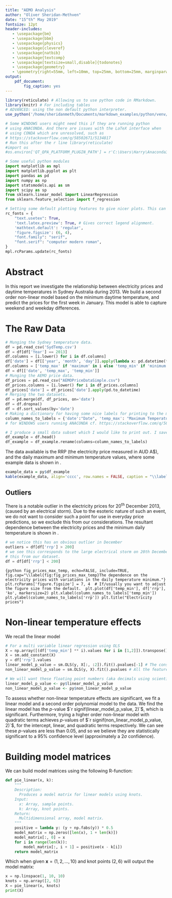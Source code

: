 ```yaml
---
title: "AEMO Analysis"
author: "Oliver Sheridan-Methven"
date: "15^th^ May 2019"
fontsize: 12pt
header-includes:
   - \usepackage{bm}
   - \usepackage{bbm}
   - \usepackage{physics}
   - \usepackage{cleveref}
   - \usepackage{natbib}
   - \usepackage{textcomp}
   - \usepackage[textsize=small,disable]{todonotes}
   - \usepackage{geometry}
   - \geometry{right=55mm, left=10mm, top=25mm, bottom=25mm, marginparwidth=50mm}
output: 
    pdf_document: 
        fig_caption: yes
---
```


```r
library(reticulate) # Allowing us to use python code in RMarkdown. 
library(knitr) # For including tables
# ADVANCED: using the non default python interpreter. 
use_python('/home/sheridanmeth/Documents/markdown_examples/python/venv/bin/python') # Only use this if you don't want to use the default system python interpreter, such as if you don't have administrator privileges on your machine for installing packages. 
```


```python
# Some WINDOWS users might need this if they are running python 
# using ANACONDA. And there are issues with the LaTeX interface when 
# using CONDA which are unresolved, such as 
# https://stackoverflow.com/q/58502671/5134817
# Run this after the r line library(reticulate)
#import os
#os.environ['QT_QPA_PLATFORM_PLUGIN_PATH'] = r'C:\Users\Harry\Anaconda3\Library\plugins\platforms'

# Some useful python modules
import matplotlib as mpl
import matplotlib.pyplot as plt
import pandas as pd
import numpy as np
import statsmodels.api as sm
import scipy as sp
from sklearn.linear_model import LinearRegression
from sklearn.feature_selection import f_regression
```

```python
# Setting some default plotting features to give nicer plots. This can be commented out for beginners. 
rc_fonts = {
    "text.usetex": True,
    'text.latex.preview': True, # Gives correct legend alignment.
    'mathtext.default': 'regular',
    'figure.figsize': (6, 4),
    "font.family": "serif",
    "font.serif": "computer modern roman",
}
mpl.rcParams.update(rc_fonts)
```

# Abstract 

In this report we investigate the relationship between electricity prices
and daytime temperatures in Sydney Australia during 2013.
\todo{Perhaps we should update this data?}
We build a
second order non-linear model based on the minimum daytime temperature,
and predict the prices for the first week in January. 
\todo[inline=true]{Why do we not use more up to date data?}
This model is able to 
capture weekend and weekday differences. \todo{I must improve this report}

# The Raw Data

```python
# Munging the Sydney temperature data. 
df = pd.read_csv('SydTemp.csv')
df = df[df['Year'] == 2013]
df.columns = [i.lower() for i in df.columns]
df['date'] = df[['year', 'month', 'day']].apply(lambda x: pd.datetime(*[int(i) for i in x]), axis=1)
df.columns = ['temp_max' if 'maximum' in i else 'temp_min' if 'minimum' in i else i for i in df.columns]
df = df[['date', 'temp_max', 'temp_min']]
# Munging the AEMO price data. 
df_prices = pd.read_csv("AEMOPriceDataSimple.csv")
df_prices.columns = [i.lower() for i in df_prices.columns]
df_prices['date'] = df_prices['date'].apply(pd.to_datetime)
# Merging the two datasets.
df = pd.merge(df, df_prices, on='date')
df = df.dropna()
df = df.sort_values(by='date')
# Making a dictionary for having some nice labels for printing to the markdown report or graphs.
column_names_to_labels = {'date':"Date", 'temp_max': "Maximum Temperature (C)", 'temp_min': "Minimum Temperature (C)", 'rrp': r'RRP (A\textdollar)'}  # This will be handy. 
# for WINDOWS users running ANACONDA cf. https://stackoverflow.com/q/58502671/5134817

# I produce a small data subset which I would like to print out. I save this into its own variable as I will need to copy this to an R dataframe object for producing a nice table using kable (sadly not possibly using python dataframes). 
df_example = df.head()
df_example = df_example.rename(columns=column_names_to_labels)
```



The data available is the RRP (the electricity price measured in AUD A\$), 
and the daily maximum and minimum temperature values, 
where some example data 
is shown in \Cref{tab:tab_example_data}.

```r
example_data = py$df_example
kable(example_data, align='cccc', row.names = FALSE, caption = "\\label{tab:tab_example_data}Some example data illustrating the fields/features available for fitting.")
```


## Outliers

There is a notable outlier in the electricity prices for 20^th^ December 2013, 
(caused by an electrical storm). Due to the esoteric nature of such an event,
we do not want to consider such a point for use in everyday price predictions, 
so we exclude this from our considerations. The resultant dependence between the 
electricity prices and the minimum daily temperature is shown in 
 \Cref{fig:fig_prices_max_temp}. 

```python
# we notice this has an obvious outlier in December
outliers = df[df['rrp'] > 200]
# we see this corresponds to the large electrical storm on 20th December 2013, so will delete
# this from our dataset.
df = df[df['rrp'] < 200]
```

```{python fig_prices_max_temp, echo=FALSE, include=TRUE, fig.cap="\\label{fig:fig_prices_max_temp}The dependence on the electricity prices with variations in the daily temperature minimum."}
plt.rcParams['figure.figsize'] = 7, 4  # If/usually you want to adjust the figure size from the default. 
plt.plot(df['temp_min'], df['rrp'], 'ko', markersize=2)
plt.xlabel(column_names_to_labels['temp_min'])
plt.ylabel(column_names_to_labels['rrp'])
plt.title("Electricity prices")
```

# Non-linear temperature effects 

We recall the linear model
\begin{equation}
\label{eqt:linear_model}
Y = \beta X + \epsilon.
\end{equation}

```python
# For a multi variable linear regression using OLS
X = np.array([(df['temp_min'] ** i).values for i in [1,2]]).transpose()
X = sm.add_constant(X)
y = df['rrp'].values
linear_model_p_value = sm.OLS(y, X[:, :2]).fit().pvalues[-1] # The constant and linear term
non_linear_model_p_value = sm.OLS(y, X).fit().pvalues # All the features
```

```r
# We will want these floating point numbers (aka decimals using scientific notation) to be formatted when put inline with the text, so we can either format them here, or format when written inline (where we have opted for the latter).
linear_model_p_value <- py$linear_model_p_value
non_linear_model_p_value <- py$non_linear_model_p_value
```

To assess whether non-linear temperature effects are significant, we fit a 
linear model and a second order polynomial model to the data. We find the 
linear model \Cref{eqt:linear_model} has the $p$-value $`r signif(linear_model_p_value, 2)`$, 
 which is significant. Furthermore, trying a higher order non-linear model
with quadratic terms achieves $p$-values of $`r signif(non_linear_model_p_value, 2)`$, for the
intercept, linear, and quadratic terms respectively.
We can see these $p$-values are less than 0.05, and so we believe they are 
statistically significant to a 95\% confidence level (approximately a 
$2 \sigma$ 
confidence). 

\clearpage
# Building model matrices

We can build model matrices using the following R-function: 

```python
def pie_linear(x, k):
    """
    Description:
      Produces a model matrix for linear models using knots. 
    Input:
      x: Array, sample points.  
      k: Array, knot points.
    Return:
      Multidimensional array, model matrix. 
    """
    positive = lambda y: (y + np.fabs(y)) * 0.5
    model_matrix = np.zeros([len(x), 1 + len(k)])
    model_matrix[:, 0] = x
    for i in range(len(k)): 
        model_matrix[:, i + 1] = positive(x - k[i])
    return model_matrix
```

Which when given $\bm{x} = (1,2,\ldots,10)$ and knot points $(2,6)$ will output the
model matrix:

```python
x = np.linspace(1, 10, 10)
knots = np.array([2, 6])
X = pie_linear(x, knots)
print(X)
```

